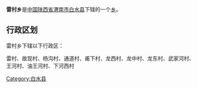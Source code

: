 {{中国乡级行政区
|行政区全称 = 雷村乡
|景观照片文件名 = 
|景观照片描述 = 
|汉语拼音 =
|其他语言 = 
|其他语言名称 = 
|位置图文件名 = 
|位置图描述 = 
|自定义图片=
|上级行政区 = [[陕西省|陕西省]][[渭南市|渭南市]][[白水县|白水县]]
|行政区类别 = [[乡级行政区|乡]]
|行政区划代码 = 
|行政区划 = 
|村委会 = 
|居委会 = 
|建置时间 = 
|领导职位 = 
|领导名称 = 
|政府驻地 = 
|毗邻 = 
|地理坐标 = 
|总面积 = 
|总人口 = 
|户籍人口 = 
|户籍人口年份 = 
|常住人口 = 
|常住人口年份 = 
|人口密度 = 
|GDP = 
|邮政编码 = 
|电话区号 = 
|官方网站 = 
|网站名称 = 
}}
'''雷村乡'''是[[中华人民共和国|中国]][[陕西省|陕西省]][[渭南市|渭南市]][[白水县|白水县]]下辖的一个[[乡级行政区|乡]]。

== 行政区划 ==
雷村乡下辖以下行政区：

雷村、故现村、杨沟村、通道村、甫下村、龙西村、龙中村、龙东村、武家河村、王河村、油王河村、下河西村

{{陕西行政区划小作品}}
{{白水县行政区划}}

[[Category:白水县|Category:白水县]]